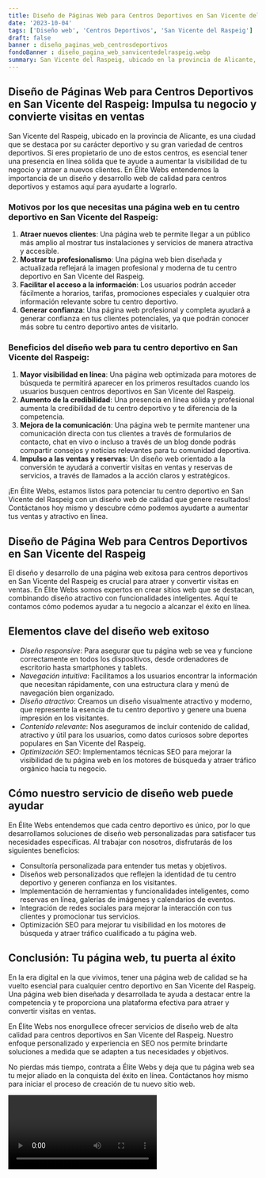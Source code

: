 ```yaml
---
title: Diseño de Páginas Web para Centros Deportivos en San Vicente del Raspeig
date: '2023-10-04'
tags: ['Diseño web', 'Centros Deportivos', 'San Vicente del Raspeig']
draft: false
banner : diseño_paginas_web_centrosdeportivos
fondoBanner : diseño_pagina_web_sanvicentedelraspeig.webp
summary: San Vicente del Raspeig, ubicado en la provincia de Alicante, es una ciudad que se destaca por su carácter deportivo y su gran variedad de centros deportivos. Si eres propietario de uno de estos centros, es esencial tener una presencia en línea sólida que te ayude a aumentar la visibilidad de tu negocio y atraer a nuevos clientes. En Élite Webs entendemos la importancia de un diseño y desarrollo web de calidad para centros deportivos y estamos aquí para ayudarte a lograrlo.
---
```


## Diseño de Páginas Web para Centros Deportivos en San Vicente del Raspeig: Impulsa tu negocio y convierte visitas en ventas

San Vicente del Raspeig, ubicado en la provincia de Alicante, es una ciudad que se destaca por su carácter deportivo y su gran variedad de centros deportivos. Si eres propietario de uno de estos centros, es esencial tener una presencia en línea sólida que te ayude a aumentar la visibilidad de tu negocio y atraer a nuevos clientes. En Élite Webs entendemos la importancia de un diseño y desarrollo web de calidad para centros deportivos y estamos aquí para ayudarte a lograrlo.

### Motivos por los que necesitas una página web en tu centro deportivo en San Vicente del Raspeig:

1. **Atraer nuevos clientes**: Una página web te permite llegar a un público más amplio al mostrar tus instalaciones y servicios de manera atractiva y accesible.
2. **Mostrar tu profesionalismo**: Una página web bien diseñada y actualizada reflejará la imagen profesional y moderna de tu centro deportivo en San Vicente del Raspeig.
3. **Facilitar el acceso a la información**: Los usuarios podrán acceder fácilmente a horarios, tarifas, promociones especiales y cualquier otra información relevante sobre tu centro deportivo.
4. **Generar confianza**: Una página web profesional y completa ayudará a generar confianza en tus clientes potenciales, ya que podrán conocer más sobre tu centro deportivo antes de visitarlo.

### Beneficios del diseño web para tu centro deportivo en San Vicente del Raspeig:

1. **Mayor visibilidad en línea**: Una página web optimizada para motores de búsqueda te permitirá aparecer en los primeros resultados cuando los usuarios busquen centros deportivos en San Vicente del Raspeig.
2. **Aumento de la credibilidad**: Una presencia en línea sólida y profesional aumenta la credibilidad de tu centro deportivo y te diferencia de la competencia.
3. **Mejora de la comunicación**: Una página web te permite mantener una comunicación directa con tus clientes a través de formularios de contacto, chat en vivo o incluso a través de un blog donde podrás compartir consejos y noticias relevantes para tu comunidad deportiva.
4. **Impulso a las ventas y reservas**: Un diseño web orientado a la conversión te ayudará a convertir visitas en ventas y reservas de servicios, a través de llamados a la acción claros y estratégicos.

¡En Élite Webs, estamos listos para potenciar tu centro deportivo en San Vicente del Raspeig con un diseño web de calidad que genere resultados! Contáctanos hoy mismo y descubre cómo podemos ayudarte a aumentar tus ventas y atractivo en línea.

<GifSeo />

<Cta />

## Diseño de Página Web para Centros Deportivos en San Vicente del Raspeig

El diseño y desarrollo de una página web exitosa para centros deportivos en San Vicente del Raspeig es crucial para atraer y convertir visitas en ventas. En Élite Webs somos expertos en crear sitios web que se destacan, combinando diseño atractivo con funcionalidades inteligentes. Aquí te contamos cómo podemos ayudar a tu negocio a alcanzar el éxito en línea.

## Elementos clave del diseño web exitoso

- *Diseño responsive*: Para asegurar que tu página web se vea y funcione correctamente en todos los dispositivos, desde ordenadores de escritorio hasta smartphones y tablets.
- *Navegación intuitiva*: Facilitamos a los usuarios encontrar la información que necesitan rápidamente, con una estructura clara y menú de navegación bien organizado.
- *Diseño atractivo*: Creamos un diseño visualmente atractivo y moderno, que represente la esencia de tu centro deportivo y genere una buena impresión en los visitantes.
- *Contenido relevante*: Nos aseguramos de incluir contenido de calidad, atractivo y útil para los usuarios, como datos curiosos sobre deportes populares en San Vicente del Raspeig.
- *Optimización SEO*: Implementamos técnicas SEO para mejorar la visibilidad de tu página web en los motores de búsqueda y atraer tráfico orgánico hacia tu negocio.

## Cómo nuestro servicio de diseño web puede ayudar

En Élite Webs entendemos que cada centro deportivo es único, por lo que desarrollamos soluciones de diseño web personalizadas para satisfacer tus necesidades específicas. Al trabajar con nosotros, disfrutarás de los siguientes beneficios:

- Consultoría personalizada para entender tus metas y objetivos.
- Diseños web personalizados que reflejen la identidad de tu centro deportivo y generen confianza en los visitantes.
- Implementación de herramientas y funcionalidades inteligentes, como reservas en línea, galerías de imágenes y calendarios de eventos.
- Integración de redes sociales para mejorar la interacción con tus clientes y promocionar tus servicios.
- Optimización SEO para mejorar tu visibilidad en los motores de búsqueda y atraer tráfico cualificado a tu página web.

## Conclusión: Tu página web, tu puerta al éxito

En la era digital en la que vivimos, tener una página web de calidad se ha vuelto esencial para cualquier centro deportivo en San Vicente del Raspeig. Una página web bien diseñada y desarrollada te ayuda a destacar entre la competencia y te proporciona una plataforma efectiva para atraer y convertir visitas en ventas.

En Élite Webs nos enorgullece ofrecer servicios de diseño web de alta calidad para centros deportivos en San Vicente del Raspeig. Nuestro enfoque personalizado y experiencia en SEO nos permite brindarte soluciones a medida que se adapten a tus necesidades y objetivos.

No pierdas más tiempo, contrata a Élite Webs y deja que tu página web sea tu mejor aliado en la conquista del éxito en línea. Contáctanos hoy mismo para iniciar el proceso de creación de tu nuevo sitio web.

<Video />

<CtaBot job='Centros Deportivos' city='San Vicente del Raspeig'/>

<Gmaps query='San Vicente del Raspeig+españa+maps' />